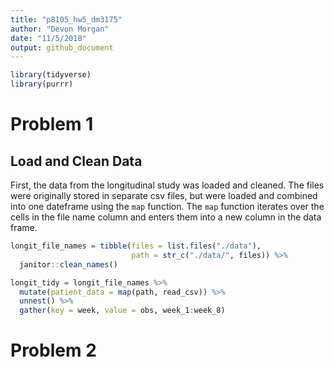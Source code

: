 ```yaml
---
title: "p8105_hw5_dm3175"
author: "Devon Morgan"
date: "11/5/2018"
output: github_document
---
```


```r
library(tidyverse)
library(purrr)

```

# Problem 1

## Load and Clean Data

First, the data from the longitudinal study was loaded and cleaned. The files were originally stored in separate csv files, but were loaded and combined into one dateframe using the `map` function. The `map` function iterates over the cells in the file name column and enters them into a new column in the data frame.  

```r
longit_file_names = tibble(files = list.files("./data"),
                           path = str_c("./data/", files)) %>% 
  janitor::clean_names() 

longit_tidy = longit_file_names %>% 
  mutate(patient_data = map(path, read_csv)) %>% 
  unnest() %>% 
  gather(key = week, value = obs, week_1:week_8)


```


# Problem 2

